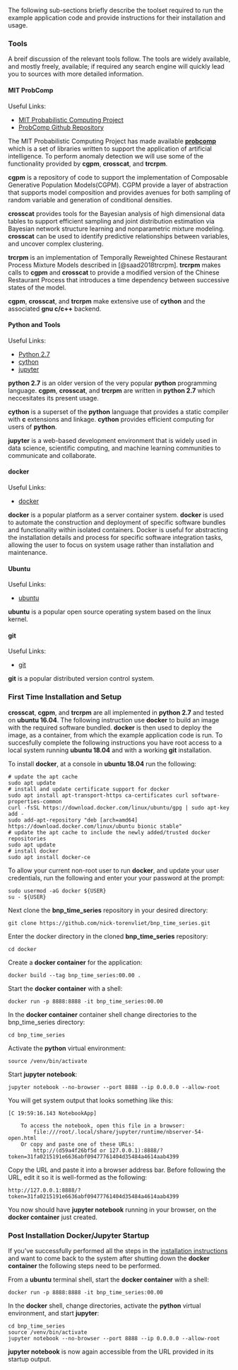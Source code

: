 The following sub-sections briefly describe the toolset required to run the example application code and provide instructions for their installation and usage. 

### Tools
A breif discussion of the relevant tools follow.  The tools are widely available, and mostly freely, available; if required any search engine will quickly lead you to sources with more detailed information. 

#### MIT ProbComp
Useful Links:

* [MIT Probabilistic Computing Project](http://probcomp.csail.mit.edu/)
* [ProbComp Github Repository](https://github.com/probcomp/)

The MIT Probabilistic Computing Project has made available [__probcomp__](https://github.com/probcomp) which is a set of libraries written to support the application of artificial intelligence.   To perform anomaly detection we will use some of the functionality provided by __cgpm__, __crosscat__, and __trcrpm__.  

__cgpm__ is a repository of code to support the implementation of Composable Generative Population Models(CGPM).  CGPM provide a layer of abstraction that supports model composition and provides avenues for both sampling of random variable and generation of conditional densities. 

__crosscat__ provides tools for the Bayesian analysis of high dimensional data tables to support efficient sampling and joint distribution estimation via Bayesian network structure learning and nonparametric mixture modeling.  __crosscat__ can be used to identify predictive relationships between variables, and uncover complex clustering.  

__trcrpm__ is an implementation of Temporally Reweighted Chinese Restaurant Process Mixture Models described in [@saad2018trcrpm].  __trcrpm__ makes calls to __cgpm__ and __crosscat__ to provide a modified version of the Chinese Restaurant Process that introduces a time dependency between successive states of the model.   

__cgpm__, __crosscat__, and __trcrpm__ make extensive use of __cython__ and the associated  __gnu c/c++__ backend. 

#### Python and Tools
Useful Links:

* [Python 2.7](https://www.python.org/)
* [cython](https://cython.org/)
* [jupyter](https://jupyter.org/)

__python 2.7__ is an older version of the very popular __python__ programming language. __cgpm__, __crosscat__, and __trcrpm__ are written in __python 2.7__ which neccesitates its present usage. 

__cython__ is a superset of the __python__ language that provides a static compiler with __c__ extensions and linkage.  __cython__ provides efficient computing for users of __python__.  

__jupyter__ is a web-based development environment that is widely used in data science, scientific computing, and machine learning communities to communicate and collaborate. 

#### docker
Useful Links:

* [docker](https://www.docker.com/)

__docker__ is a popular platform as a server container system. __docker__ is used to automate the construction and deployment of specific software bundles and functionality within isolated containers.   Docker is useful for abstracting the installation details and process for specific software integration tasks, allowing the user to focus on system usage rather than installation and maintenance. 

#### Ubuntu 
Useful Links:

* [ubuntu](https://ubuntu.com/)

__ubuntu__ is a popular open source operating system based on the linux kernel. 

#### git
Useful Links:

* [git](https://git-scm.com/)

__git__ is a popular distributed version control system. 

### First Time Installation and Setup {#installation}
__crosscat__, __cgpm__, and __trcrpm__ are all implemented in __python 2.7__ and tested on __ubuntu 16.04__.  The following instruction use __docker__ to build an image with the required software bundled.  __docker__ is then used to deploy the image, as a container, from which the example application code is run.  To succesfully complete the following instructions you have root access to a local system running __ubuntu 18.04__ and with a working __git__ installation.

To install __docker__, at a console in __ubuntu 18.04__ run the following:
```
# update the apt cache
sudo apt update
# install and update certificate support for docker
sudo apt install apt-transport-https ca-certificates curl software-properties-common
curl -fsSL https://download.docker.com/linux/ubuntu/gpg | sudo apt-key add -
sudo add-apt-repository "deb [arch=amd64] https://download.docker.com/linux/ubuntu bionic stable"
# update the apt cache to include the newly added/trusted docker repositories
sudo apt update
# install docker
sudo apt install docker-ce
```
To allow your current non-root user to run __docker__, and update your user credentials, run the following and enter your your password at the prompt:
```
sudo usermod -aG docker ${USER}
su - ${USER}
```
Next clone the __bnp_time_series__ repository in your desired directory:
```
git clone https://github.com/nick-torenvliet/bnp_time_series.git
```
Enter the docker directory in the cloned __bnp_time_series__ repository:
```
cd docker
```
Create a __docker container__ for the application:
```
docker build --tag bnp_time_series:00.00 .
```
Start the __docker container__ with a shell:
```
docker run -p 8888:8888 -it bnp_time_series:00.00 
```
In the __docker container__ container shell change directories to the bnp_time_series directory:
```
cd bnp_time_series
```
Activate the __python__ virtual environment:
```
source /venv/bin/activate
```
Start __jupyter notebook__:
```
jupyter notebook --no-browser --port 8888 --ip 0.0.0.0 --allow-root
```
You will get system output that looks something like this:
```
[C 19:59:16.143 NotebookApp] 
    
    To access the notebook, open this file in a browser:
        file:///root/.local/share/jupyter/runtime/nbserver-54-open.html
    Or copy and paste one of these URLs:
        http://(d59a4f26bf5d or 127.0.0.1):8888/?token=31fa0215191e6636abf09477761404d35484a4614aab4399

```
Copy the URL and paste it into a browser address bar.  Before following the URL, edit it so it is well-formed as the following:
```
http://127.0.0.1:8888/?token=31fa0215191e6636abf09477761404d35484a4614aab4399
```
You now should have __jupyter notebook__ running in your browser, on the __docker container__ just created. 

### Post Installation Docker/Jupyter Startup

If you've successfully performed all the steps in the [installation instructions](#installation) and want to come back to the system after shutting down the __docker container__ the following steps need to be performed.

From a __ubuntu__ terminal shell, start the __docker container__ with a shell:
```
docker run -p 8888:8888 -it bnp_time_series:00.00
```
In the __docker__ shell, change directories, activate the __python__ virtual environment, and start __jupyter__:
```
cd bnp_time_series
source /venv/bin/activate
jupyter notebook --no-browser --port 8888 --ip 0.0.0.0 --allow-root
```
__jupyter notebook__ is now again accessible from the URL provided in its startup output. 






